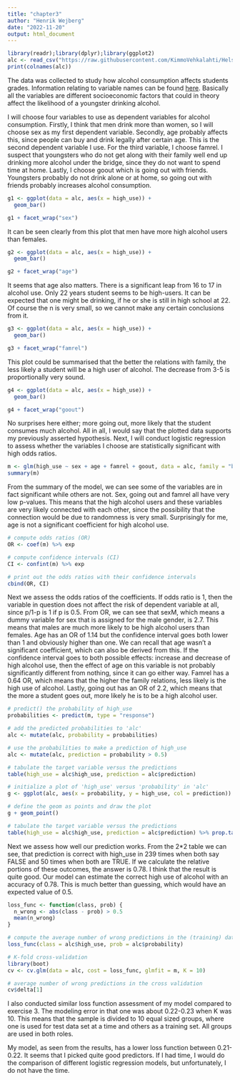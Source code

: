 ```yaml
---
title: "chapter3"
author: "Henrik Wejberg"
date: "2022-11-20"
output: html_document
---
```


```r
library(readr);library(dplyr);library(ggplot2)
alc <- read_csv("https://raw.githubusercontent.com/KimmoVehkalahti/Helsinki-Open-Data-Science/master/datasets/alc.csv", show_col_types=FALSE)
print(colnames(alc))

```
The data was collected to study how alcohol consumption affects students grades. Information relating to variable names can be found [here](https://archive.ics.uci.edu/ml/datasets/Student+Performance). Basically all the variables are different socioeconomic factors that could in theory affect the likelihood of a youngster drinking alcohol. 

I will choose four variables to use as dependent variables for alcohol consumption. Firstly, I think that men drink more than women, so I will choose sex as my first dependent variable. Secondly, age probably affects this, since people can buy and drink legally after certain age. This is the second dependent variable I use. For the third variable, I choose famrel. I suspect that youngsters who do not get along with their family well end up drinking more alcohol under the bridge, since they do not want to spend time at home. Lastly, I choose goout which is going out with friends. Youngsters probably do not drink alone or at home, so going out with friends probably increases alcohol consumption. 

```r
g1 <- ggplot(data = alc, aes(x = high_use)) +
  geom_bar()

g1 + facet_wrap("sex")
```


It can be seen clearly from this plot that men have more high alcohol users than females.

```r
g2 <- ggplot(data = alc, aes(x = high_use)) +
  geom_bar()

g2 + facet_wrap("age")


```


It seems that age also matters. There is a significant leap from 16 to 17 in alcohol use. Only 22 years student seems to be high-users. It can be expected that one might be drinking, if he or she is still in high school at 22. Of course the n is very small, so we cannot make any certain conclusions from it. 



```r
g3 <- ggplot(data = alc, aes(x = high_use)) +
  geom_bar()

g3 + facet_wrap("famrel")
```

This plot could be summarised that the better the relations with family, the less likely a student will be a high user of alcohol. The decrease from 3-5 is proportionally very sound. 


```r
g4 <- ggplot(data = alc, aes(x = high_use)) +
  geom_bar()

g4 + facet_wrap("goout")
```


No surprises here either; more going out, more likely that the student consumes much alcohol. All in all, I would say that the plotted data supports my previously asserted hypothesis. Next, I will conduct logistic regression to assess whether the variables I choose are statistically significant with high odds ratios. 


```r

m <- glm(high_use ~ sex + age + famrel + goout, data = alc, family = "binomial")
summary(m)


```

From the summary of the model, we can see some of the variables are in fact significant while others are not. Sex, going out and famrel all have very low p-values. This means that the high alcohol users and these variables are very likely connected with each other, since the possibility that the connection would be due to randomness is very small. Surprisingly for me, age is not a significant coefficient for high alcohol use. 

```r
# compute odds ratios (OR)
OR <- coef(m) %>% exp

# compute confidence intervals (CI)
CI <- confint(m) %>% exp

# print out the odds ratios with their confidence intervals
cbind(OR, CI)
```
Next we assess the odds ratios of the coefficients. If odds ratio is 1, then the variable in question does not affect the risk of dependent variable at all, since p/1-p is 1 if p is 0.5. From OR, we can see that sexM, which means a dummy variable for sex that is assigned for the male gender, is 2.7. This means that males are much more likely to be high alcohol users than females. Age has an OR of 1.14 but the confidence interval goes both lower than 1 and obviously higher than one. We can recall that age wasn't a significant coefficient, which can also be derived from this. If the confidence interval goes to both possible effects: increase and decrease of high alcohol use, then the effect of age on this variable is not probably significantly different from nothing, since it can go either way. Famrel has a 0.64 OR, which means that the higher the family relations, less likely is the high use of alcohol. Lastly, going out has an OR of 2.2, which means that the more a student goes out, more likely he is to be a high alcohol user. 

```r
# predict() the probability of high_use
probabilities <- predict(m, type = "response")

# add the predicted probabilities to 'alc'
alc <- mutate(alc, probability = probabilities)

# use the probabilities to make a prediction of high_use
alc <- mutate(alc, prediction = probability > 0.5)

# tabulate the target variable versus the predictions
table(high_use = alc$high_use, prediction = alc$prediction)

# initialize a plot of 'high_use' versus 'probability' in 'alc'
g <- ggplot(alc, aes(x = probability, y = high_use, col = prediction))

# define the geom as points and draw the plot
g + geom_point()

# tabulate the target variable versus the predictions
table(high_use = alc$high_use, prediction = alc$prediction) %>% prop.table() %>% addmargins()
```
Next we assess how well our prediction works. From the 2*2 table we can see, that prediction is correct with high_use in 239 times when both say FALSE and 50 times when both are TRUE. If we calculate the relative portions of these outcomes, the answer is 0.78. I think that the result is quite good. Our model can estimate the correct high use of alcohol with an accuracy of 0.78. This is much better than guessing, which would have an expected value of 0.5. 

```r

loss_func <- function(class, prob) {
  n_wrong <- abs(class - prob) > 0.5
  mean(n_wrong)
}

# compute the average number of wrong predictions in the (training) data
loss_func(class = alc$high_use, prob = alc$probability)

# K-fold cross-validation
library(boot)
cv <- cv.glm(data = alc, cost = loss_func, glmfit = m, K = 10)

# average number of wrong predictions in the cross validation
cv$delta[1]

```
I also conducted similar loss function assessment of my model compared to exercise 3. The modeling error in that one was about 0.22-0.23 when K was 10. This means that the sample is divided to 10 equal sized groups, where one is used for test data set at a time and others as a training set. All groups are used in both roles. 

My model, as seen from the results, has a lower loss function between 0.21-0.22. It seems that I picked quite good predictors. If I had time, I would do the comparison of different logistic regression models, but unfortunately, I do not have the time. 



